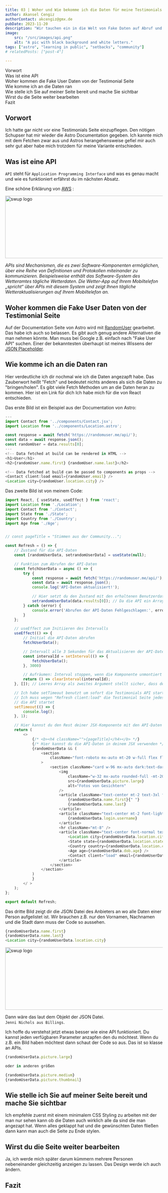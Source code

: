 ```yaml
---
title: 03 | Woher und Wie bekomme ich die Daten für meine Testimonials ?
author: Akansel Cengiz
authorContact: akcengiz@gmx.de
pubDate: 2023-11-20
description: "Wir tauchen ein in die Welt von Fake Daten auf Abruf und wo sie zu finden sind."
image:
    src: "/src/images/api.png"
    alt: "A pic with black background and white letters."
tags: ["astro", "learning in public", "setbacks", "community"]
# relatedPosts: ["post-4"]

---
```


<section class="w-10/12 text-justify"> 

<section id="toc">

- [Vorwort](#vorwort)
- [Was ist eine API](#was-ist-eine-api)
- [Woher kommen die Fake User Daten von der Testimonial Seite](#woher-kommen-die-fake-user-daten-von-der-testimonial-seite)
- [Wie komme ich an die Daten ran](#wie-komme-ich-an-die-daten-ran)
- [Wie stelle ich Sie auf meiner Seite bereit und mache Sie sichtbar](#wie-stelle-ich-sie-auf-meiner-seite-bereit-und-mache-sie-sichtbar)
- [Wirst du die Seite weiter bearbeiten](#wirst-du-die-seite-weiter-bearbeiten)
- [Fazit](#fazit)


</section>


## Vorwort

Ich hatte gar nicht vor eine Testimonials Seite einzupflegen.
Den nötigen Schupser hat mir wieder die Astro Documentation gegeben.
Ich kannte mich mit dem Fetchen zwar aus und Astros herangehensweise gefiel mir auch sehr gut aber habe mich trotzdem für meine Variante entschieden.


## Was ist eine API

`API` steht für `Application Programming Interface` und was es genau macht und wie es funktioniert erfährst du im nächsten Absatz.

Eine schöne Erklärung von [AWS](https://aws.amazon.com/de/what-is/api/ "Amazon Web Services") :<br/>

<img
  src="/src/images/api1.png"
  width="700"
  height="200"
  decoding="async"
  loading="lazy"
  alt="swup logo"
  class="rounded border-2 border-dark float-left
   m-4"
/>

*APIs sind Mechanismen, die es zwei Software-Komponenten ermöglichen, über eine Reihe von Definitionen und Protokollen miteinander zu kommunizieren. Beispielsweise enthält das Software-System des Wetteramtes tägliche Wetterdaten. Die Wetter-App auf Ihrem Mobiltelefon „spricht“ über APIs mit diesem System und zeigt Ihnen tägliche Wetteraktualisierungen auf Ihrem Mobiltelefon an.*



## Woher kommen die Fake User Daten von der Testimonial Seite

Auf der Documentation Seite von Astro wird mit [RandomUser](https://randomuser.me/ "RandomUser") gearbeitet. 
Das habe ich auch so belassen.
Es gibt auch genug andere Alternativen die man nehmen könnte.
Man muss bei Google z.B. einfach nach "Fake User API" suchen.
Einer der bekanntesten überhaupt ist meines Wissens der [JSON Placeholder](https://jsonplaceholder.typicode.com/ "JSON Placeholder").


## Wie komme ich an die Daten ran

Hier verdeutliche ich dir nochmal wie ich die Daten angezapft habe.
Das Zauberwort heißt "Fetch" und bedeutet nichts anderes als sich die Daten zu "bringen/holen".
Es gibt viele Fetch Methoden um an die Daten heran zu kommen.
Hier ist ein Link für dich
Ich habe mich für die von React entschieden.

Das erste Bild ist ein Beispiel aus der Documentation von Astro:

```js
---
import Contact from '../components/Contact.jsx';
import Location from '../components/Location.astro';

const response = await fetch('https://randomuser.me/api/');
const data = await response.json();
const randomUser = data.results[0];
---
<!-- Data fetched at build can be rendered in HTML -->
<h1>User</h1>
<h2>{randomUser.name.first} {randomUser.name.last}</h2>

<!-- Data fetched at build can be passed to components as props -->
<Contact client:load email={randomUser.email} />
<Location city={randomUser.location.city} />
```

Das zweite Bild ist von meinem Code:

```js
import React, { useState, useEffect } from 'react';
import Location from './Location';
import Contact from './Contact';
import State from './State';
import Country from './Country';
import Age from './Age';


// const pageTitle = "Stimmen aus der Community...";

const Refresh = () => {
    // Zustand für die API-Daten
    const [randomUserData, setrandomUserData] = useState(null);

    // Funktion zum Abrufen der API-Daten
    const fetchUserData = async () => {
        try {
            const response = await fetch('https://randomuser.me/api/');
            const data = await response.json();
            console.log('API-Daten aktualisiert!');

            // Hier setzt du den Zustand mit den erhaltenen Benutzerdaten
            setrandomUserData(data.results[0]); // Da die API ein Array mit Ergebnissen zurückgibt, nehmen wir das erste Element
        } catch (error) {
            console.error('Abrufen der API-Daten Fehlgeschlagen:', error);
        }
    };

    // useEffect zum Initiieren des Intervalls
    useEffect(() => {
        // Initial die API-Daten abrufen
        fetchUserData();

        // Intervall alle 3 Sekunden für das Aktualisieren der API-Daten
        const intervalId = setInterval(() => {
            fetchUserData();
        }, 3000)

        // Aufräumen: Interval stoppen, wenn die Komponente unmontiert wird
        return () => clearInterval(intervalId);
    }, []); // Leeres Array als zweites Argument stellt sicher, dass der Effekt nur einmal beim Laden der Komponente ausgeführt wird

    // Ich habe setTimeout benutzt um sofort die Testimonials API starten zu können
    // Ich muss wegen "Refresh client:load" die Testimonial Seite jedes mal manuell Refreshen damit 
    // die API startet
    setTimeout(() => {
        console.log();
    }, 1);

    // Hier kannst du den Rest deiner JSX-Komponente mit den API-Daten rendern
    return (
        <>
            {/* <b><h4 className="">{pageTitle}</h4></b> */}
            {/* Hier kannst du die API-Daten in deinem JSX verwenden */}
            {randomUserData && (
                <section
                    className="font-roboto mx-auto mt-20 w-full flex flex-row justify-center items-center pt-12"
                >
                    <section className="card w-96 mx-auto dark:text-dark border bg-indigo-300 rounded shadow-[0_10px_20px_rgba(240,_46,_170,_0.7)]">
                        <img
                            className="w-32 mx-auto rounded-full -mt-20 border-8 border-stone-300"
                            src={randomUserData.picture.large}
                            alt="Fotos von Gesichtern"
                        />
                        <article className="text-center mt-2 text-3xl font-medium">
                            {randomUserData.name.first}{" "}
                            {randomUserData.name.last}
                        </article>
                        <article className="text-center mt-2 font-light text-sm">
                            {randomUserData.login.username}
                        </article>
                        <hr className="mt-8" />
                        <article className="text-center font-normal text-lg">
                            <Location city={randomUserData.location.city} />
                            <State state={randomUserData.location.state} />
                            <Country country={randomUserData.location.country} />
                            <Age age={randomUserData.dob.age} />
                            <Contact client="load" email={randomUserData.email} />
                        </article>
                    </section>
                </section>
            )
            }
        </ >
    );
};

export default Refresh;
```


Das dritte Bild zeigt dir die JSON Datei des Anbieters an wo alle Daten einer Person aufgelistet ist.
Wir brauchen z.B. nur den Vornamen, Nachnamen und die Stadt dann muss der Code so aussehen.

```js
{randomUserData.name.first}
{randomUserData.name.last}
<Location city={randomUserData.location.city}
```

<img
  src="/src/images/randomUser.png"
  width="600"
  height="200"
  decoding="async"
  loading="lazy"
  alt="swup logo"
  class="rounded border-2 border-dark
   m-4"
/>

Dann wäre das laut dem Objekt der JSON Datei.<br/>
`Jenni Nichols aus Billings`.

Ich hoffe du verstehst jetzt etwas besser wie eine API funktioniert.
Du kannst jeden verfügbaren Parameter anzapfen den du möchtest.
Wenn du z.B. ein Bild haben möchtest dann schaut der Code so aus.
Das ist so klasse an APIs.

```js
{randomUserData.picture.large}

oder in anderen größen

{randomUserData.picture.medium}
{randomUserData.picture.thumbnail}
```

## Wie stelle ich Sie auf meiner Seite bereit und mache Sie sichtbar

Ich empfehle zuerst mit einem minimalem CSS Styling zu arbeiten mit der man
nur sehen kann ob die Daten auch wirklich alle da sind die man angezapt hat.
Wenn alles geklappt hat und die gewünschten Daten fließen dann kann man auch
die Seite zu Ende stylen.

## Wirst du die Seite weiter bearbeiten 

Ja, ich werde mich später darum kümmern mehrere Personen
nebeneinander gleichzeitig anzeigen zu lassen.
Das Design werde ich auch ändern.

## Fazit




</section>